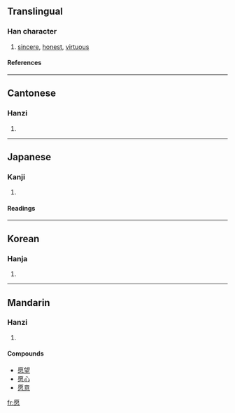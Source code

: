 {{see|願}}

==Translingual==
===Han character===
{{Han char|rn=61|rad=心|as=10|sn=14|four=7133<sub>9</sub>|canj=一火心 (MFP)}}
# [[sincere]], [[honest]], [[virtuous]]
====References====
{{Han ref|kx=0397.060|dkj=11030|dj=0736.020|hdz=42333.100|uh=613F|ud=24895|bh=BA40|bd=47680}}

----
==Cantonese==
===Hanzi===
{{yue-hanzi|jyut=|y=yun6}}
# {{defn|Cantonese}}

----
==Japanese==
===Kanji===
{{ja-kanji|grade=|rs=心10}}
# {{defn|Japanese}} 
====Readings====
{{ja-readings|on=[[げん]] (gen)|kun=[[つつしむ]] (tsutsushimu)}}

----
==Korean==
===Hanja===
{{ko-hanja|hangeul=원|eumhun=|rv=won|mr=wŏn|y=wen}}
# {{defn|Korean}}

----
==Mandarin==
===Hanzi===
{{cmn-hanzi|tra=願|pin=[[yuàn]] (yuan4)|wg=yüan<sup>4</sup>}}
# {{defn|Mandarin}}

====Compounds====
*[[愿望]]
*[[愿心]]
*[[愿意]]

[[fr:愿]]